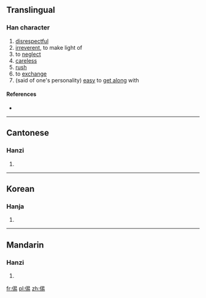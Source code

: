 ==Translingual==

===Han character===
{{Han char|rn=9|rad=人|as=08|sn=10|four=|canj=人日心竹 (OAPH)|ids=⿰[[⺅]][[易]]}}

# [[disrespectful]]
# [[irreverent]], to make light of
# to [[neglect]]
# [[careless]]
# [[rush]]
# to [[exchange]]
# (said of one's personality) [[easy]] to [[get along]] with

====References====
* {{Han ref|kx=0106.160|hdz=10178.010|uh=3465|ud=13413}}

----

==Cantonese==

===Hanzi===
{{yue-hanzi|jyut=[[zi6]]|y=ji6}}

# {{defn|lang=yue|sort=人08}}
----

==Korean==

===Hanja===
{{ko-hanja|hangeul=이|rv=i|mr=i|y=i|eumhun=업신여기다|ehrv=eopsinnyeogida|ehmr=ŏpsinnyŏgida|ehy=epqsinqyekita}}

# {{defn|lang=ko|sort=人08}}

----

==Mandarin==

===Hanzi===
{{cmn-hanzi|pin=[[yì]] ([[yi4]])|wg=i<sup>4</sup>}}

# {{defn|lang=cmn|sort=人08}}

[[fr:㑥]]
[[pl:㑥]]
[[zh:㑥]]